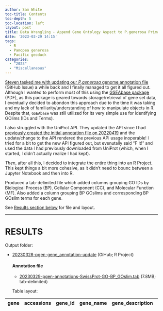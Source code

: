 ```yaml
---
author: Sam White
toc-title: Contents
toc-depth: 5
toc-location: left
layout: post
title: Data Wrangling - Append Gene Ontology Aspect to P.generosa Primary Annotation File
date: '2023-03-29 14:15'
tags: 
  - R
  - Panopea generosa
  - Pacific geoduck
categories: 
  - "2023"
  - "Miscellaneous"
---
```

[Steven tasked me with updating our _P.generosa_ genome annotation file](https://github.com/RobertsLab/resources/issues/1602) (GitHub Issue) a while back and I finally managed to get it all figured out. Although I wanted to perform most of this using the [GSEAbase package](https://bioconductor.org/packages/release/bioc/manuals/GSEABase/man/GSEABase.pdf) (PDF), as this package is geared towards storage/retrieval of gene set data, I eventually decided to abondon this approach due to the time it was taking and my lack of familiarity/understanding of how to manipulate objects in R. Despite that, `GSEAbase` was still utilized for its very simple use for identifying GOlims (IDs and Terms).

I also struggled with the UniProt API. They updated the API since I had [previously created the initial annotation file on 20220419](https://robertslab.github.io/sams-notebook/posts/2022/2022-04-19-Data-Wrangling---Create-Primary-P.generosa-Genome-Annotation-File/) and the update/change to the API rendered the previous API usage inoperable! I tried for a bit to get the new API figured out, but evenutally said "F it!" and used the data I had previously downloaded from UniProt (which, when I started, I didn't actually realize I had kept).

_Then_, after all this, I decided to integrate the entire thing into an R Project. This kept things a bit more cohesive, as it didn't need to bounc between a Jupyter Notebook and then into R. 

Produced a tab-delimited file which added columns grouping GO IDs by Biological Process (BP), Cellular Component (CC), and Molecular Function (MF). Also added a column grouping BP GOslims and corresponding BP GOslim terms for each gene.

See [Results section below](#results) for file and layout.

---

# RESULTS

Output folder:

- [20230328-pgen-gene_annotation-update](https://github.com/RobertsLab/code/tree/master/r_projects/sam/20230328-pgen-gene_annotation-update) (GiHub; R Project)

  #### Annotation file

  - [20230329-pgen-annotations-SwissProt-GO-BP_GOslim.tab](https://github.com/RobertsLab/code/raw/master/r_projects/sam/20230328-pgen-gene_annotation-update/outputs/02-goslim-mapping/20230329-pgen-annotations-SwissProt-GO-BP_GOslim.tab) (7.8MB; tab-delimited)

  Table layout:

gene | accessions | gene_id | gene_name | gene_description | alt_gene_description | all_GO_ids | BP_GO_ids | CC_GO_ids | MF_GO_ids | GOslim | Term
-- | -- | -- | -- | -- | -- | -- | -- | -- | -- | -- | --

